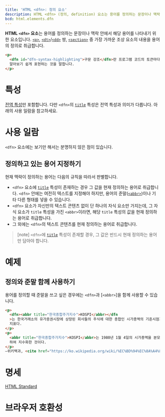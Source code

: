 ```yaml
---
title: 'HTML <dfn>: 정의 요소'
description: HTML <dfn> (정의, definition) 요소는 용어를 정의하는 문장이나 맥락 안에서 해당 용어를 나타내기 위한 요소입니다.
bcd: html.elements.dfn
---
```


**HTML `<dfn>` 요소**는 용어를 정의하는 문장이나 맥락 안에서 해당 용어를 나타내기 위한 요소입니다. [`<p>`](./p), [`<dt>`](./dt)/[`<dd>`](./dd) 쌍, [`<section>`](./section) 중 가장 가까운 조상 요소의 내용을 용어의 정의로 취급합니다.

```html hidden name=demo
<p>
  <dfn id="dfn-syntax-highlighting">구문 강조</dfn>란 프로그램 코드의 토큰마다 종류에 따른 색이나 스타일을 적용해
  알아보기 쉽게 표현하는 것을 말합니다.
</p>
```

<LiveExample height={140} lang="html" name="demo" />

# 특성

[전역 특성](/docs/Web/HTML/Global_attributes)만 포함합니다. 다만 `<dfn>`의 [`title`](../Global_attributes#term-title) 특성은 전역 특성과 의미가 다릅니다. 아래의 사용 일람을 참고하세요.

# 사용 일람

`<dfn>` 요소에는 보기만 해서는 분명하지 않은 점이 있습니다.

## 정의하고 있는 용어 지정하기

현재 맥락이 정의하는 용어는 다음의 규칙을 따라서 판별합니다.

- `<dfn>` 요소에 [`title`](../Global_attributes#term-title) 특성이 존재하는 경우 그 값을 현재 정의하는 용어로 취급합니다. `<dfn>` 안에는 여전히 텍스트를 지정해야 하지만, 용어의 준말([`<abbr>`](./abbr))이나 기타 다른 형태를 넣을 수 있습니다.
- `<dfn>` 요소가 자신만의 텍스트 콘텐츠 없이 단 하나의 자식 요소만 가지는데, 그 자식 요소가 `title` 특성을 가진 `<abbr>`이라면, 해당 `title` 특성의 값을 현재 정의하는 용어로 취급합니다.
- 그 외에는 `<dfn>`의 텍스트 콘텐츠를 현재 정의하는 용어로 취급합니다.

> [note] `<dfn>`에 [`title`](../Global_attributes#term-title) 특성이 존재할 경우, 그 값은 반드시 현재 정의하는 용어만 담아야 합니다.

# 예제

## 정의와 준말 함께 사용하기

용어를 정의할 때 준말을 쓰고 싶은 경우에는 `<dfn>`과 [`<abbr>`]을 함께 사용할 수 있습니다.

```html hidden name=abbr
<p>
  <dfn><abbr title="한국종합주가지수">KOSPI</abbr></dfn
  >는 한국거래소의 유가증권시장에 상장된 회사들의 주식에 대한 총합인 시가총액의 기준시점과 비교시점을 비교하여 나타낸
  지표다.
</p>
<p>
  <abbr title="한국종합주가지수">KOSPI</abbr>는 1980년 1월 4일의 시가총액을 분모로 하고, 산출시점의 시가총액을 분자로
  하여 지수화한 것이다.
</p>
—위키백과, <cite href="https://ko.wikipedia.org/wiki/%EC%BD%94%EC%8A%A4%ED%94%BC">'코스피'</cite>
```

<LiveExample name="abbr" height={240} />

# 명세

[HTML Standard](https://html.spec.whatwg.org/multipage/semantics.html#the-dfn-element)

# 브라우저 호환성

<BrowserCompat data={props.bcd} />
